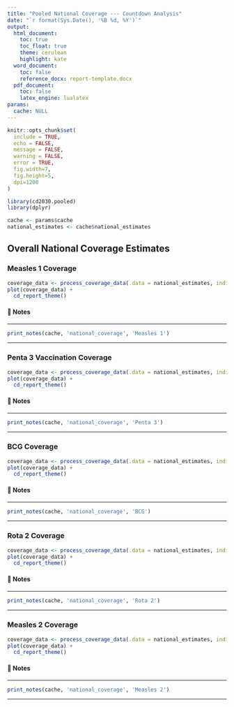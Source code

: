 ```yaml
---
title: "Pooled National Coverage --- Countdown Analysis"
date: "`r format(Sys.Date(), '%B %d, %Y')`"
output: 
  html_document:
    toc: true
    toc_float: true
    theme: cerulean
    highlight: kate
  word_document:
    toc: false
    reference_docx: report-template.docx
  pdf_document:
    toc: false
    latex_engine: lualatex
params:
  cache: NULL
---
```


```r
knitr::opts_chunk$set(
  include = TRUE,
  echo = FALSE,
  message = FALSE,
  warning = FALSE,
  error = TRUE,
  fig.width=7, 
  fig.height=5, 
  dpi=1200
)

library(cd2030.pooled)
library(dplyr)

cache <- params$cache
national_estimates <- cache$national_estimates
```

## Overall National Coverage Estimates

### Measles 1 Coverage

```r
coverage_data <- process_coverage_data(.data = national_estimates, indicator = 'cov_measles1_penta1')
plot(coverage_data) +
  cd_report_theme()
```

#### 📝 Notes 

::: {custom-style="Style1"}

---

```r
print_notes(cache, 'national_coverage', 'Measles 1')
```

---

:::

### Penta 3 Vaccination Coverage

```r
coverage_data <- process_coverage_data(.data = national_estimates, indicator = 'cov_penta3_penta1')
plot(coverage_data) +
  cd_report_theme()
```

#### 📝 Notes 

::: {custom-style="Style1"}

---

```r
print_notes(cache, 'national_coverage', 'Penta 3')
```

---

:::

### BCG Coverage

```r
coverage_data <- process_coverage_data(.data = national_estimates, indicator = 'cov_bcg_penta1')
plot(coverage_data) +
  cd_report_theme()
```

#### 📝 Notes 

::: {custom-style="Style1"}

---

```r
print_notes(cache, 'national_coverage', 'BCG')
```

---

:::

### Rota 2 Coverage

```r
coverage_data <- process_coverage_data(.data = national_estimates, indicator = 'cov_rota2_penta1')
plot(coverage_data) +
  cd_report_theme()
```

#### 📝 Notes 

::: {custom-style="Style1"}

---

```r
print_notes(cache, 'national_coverage', 'Rota 2')
```

---

:::

### Measles 2 Coverage

```r
coverage_data <- process_coverage_data(.data = national_estimates, indicator = 'cov_measles2_penta1')
plot(coverage_data) +
  cd_report_theme()
```

#### 📝 Notes 

::: {custom-style="Style1"}

---

```r
print_notes(cache, 'national_coverage', 'Measles 2')
```

---

:::
